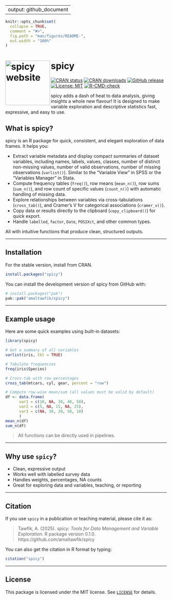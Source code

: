 
---
output: github_document
---

```r
knitr::opts_chunk$set(
  collapse = TRUE,
  comment = "#>",
  fig.path = "man/figures/README-",
  out.width = "100%"
)
```

# spicy <a href="https://amaltawfik.github.io/spicy/"><img src="man/figures/logo.png" align="left" height="139" alt="spicy website" /></a>

<!-- badges: start -->
[![CRAN status](https://www.r-pkg.org/badges/version-ago/spicy)](https://cloud.r-project.org/web/packages/spicy/)
[![CRAN downloads](https://cranlogs.r-pkg.org/badges/grand-total/spicy)](https://cranlogs.r-pkg.org/badges/grand-total/spicy)
[![GitHub release](https://img.shields.io/github/v/release/amaltawfik/spicy?include_prereleases&label=GitHub%20release)](https://github.com/amaltawfik/spicy/releases)
[![License: MIT](https://img.shields.io/github/license/amaltawfik/spicy)](https://github.com/amaltawfik/spicy/blob/main/LICENSE)
[![R-CMD-check](https://github.com/amaltawfik/spicy/actions/workflows/R-CMD-check.yaml/badge.svg)](https://github.com/amaltawfik/spicy/actions/workflows/R-CMD-check.yaml)
<!-- badges: end -->

spicy adds a dash of heat to data analysis, giving insights a whole new flavour!
It is designed to make variable exploration and descriptive statistics fast, expressive, and easy to use.



## What is spicy?

spicy is an R package for quick, consistent, and elegant exploration of data frames. It helps you:

- Extract variable metadata and display compact summaries of dataset variables, including names, labels, values, classes, number of distinct non-missing values,  number of valid observations, number of missing observations (`varlist()`). Similar to the "Variable View" in SPSS or the "Variables Manager" in Stata.
- Compute frequency tables (`freq()`), row means (`mean_n()`), row sums (`sum_n()`), and row count of specific values (`count_n()`) with automatic handling of missing data.
- Explore relationships between variables via cross-tabulations (`cross_tab()`), and Cramer's V for categorical associations (`cramer_v()`). 
- Copy data or results directly to the clipboard (`copy_clipboard()`) for quick export.
- Handle `labelled`, `factor`, `Date`, `POSIXct`, and other common types.  

All with intuitive functions that produce clean, structured outputs.

---

## Installation

For the stable version, install from CRAN.
```r
install.packages("spicy")
```

You can install the development version of spicy from GitHub with:

```r
# install.packages("pak")
pak::pak("amaltawfik/spicy")
```

---

## Example usage

Here are some quick examples using built-in datasets:

```r
library(spicy)

# Get a summary of all variables
varlist(iris, tbl = TRUE)

# Tabulate frequencies
freq(iris$Species)

# Cross-tab with row percentages
cross_tab(mtcars, cyl, gear, percent = "row")

# Compute row-wise mean/sum (all values must be valid by default)
df <- data.frame(
      var1 = c(10, NA, 30, 40, 50),
      var2 = c(5, NA, 15, NA, 25),
      var3 = c(NA, 30, 20, 50, 10)
      )
mean_n(df)
sum_n(df)

```

> All functions can be directly used in pipelines.

---

## Why use `spicy`?

- Clean, expressive output  
- Works well with labelled survey data  
- Handles weights, percentages, NA counts  
- Great for exploring data and variables, teaching, or reporting 

---

## Citation

If you use `spicy` in a publication or teaching material, please cite it as:

> Tawfik, A. (2025). *spicy: Tools for Data Management and Variable Exploration*. R package version 0.1.0. https://github.com/amaltawfik/spicy

You can also get the citation in R format by typing:

```r
citation("spicy")
```

---

## License

This package is licensed under the MIT license. See [`LICENSE`](LICENSE) for details.



